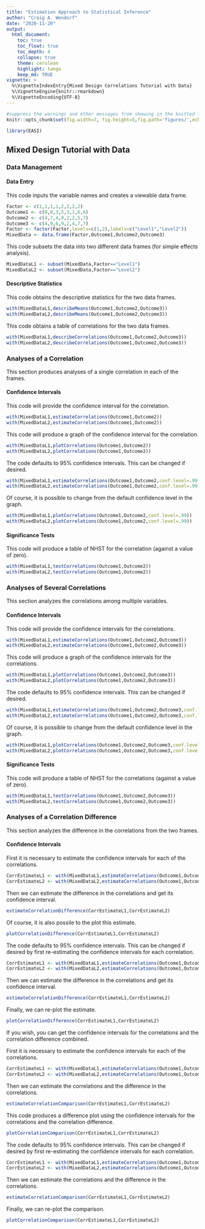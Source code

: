 ```yaml
---
title: "Estimation Approach to Statistical Inference"
author: "Craig A. Wendorf"
date: "2020-11-20"
output:
  html_document:
    toc: true
    toc_float: true
    toc_depth: 4
    collapse: true
    theme: cerulean
    highlight: tango
    keep_md: TRUE
vignette: >
  %\VignetteIndexEntry{Mixed Design Correlations Tutorial with Data}
  %\VignetteEngine{knitr::rmarkdown}
  %\VignetteEncoding{UTF-8}
---
```


```r
#suppress the warnings and other messages from showing in the knitted file.
knitr::opts_chunk$set(fig.width=7, fig.height=5,fig.path='figures/',echo=TRUE,warning=FALSE,message=FALSE)
```

```r
library(EASI)
```

## Mixed Design Tutorial with Data

### Data Management

#### Data Entry

This code inputs the variable names and creates a viewable data frame.
```r
Factor <- c(1,1,1,1,2,2,2,2)
Outcome1 <- c(0,0,3,5,3,1,6,6)
Outcome2 <- c(4,7,4,9,2,2,5,7)
Outcome3 <- c(4,9,6,9,2,4,7,7)
Factor <- factor(Factor,levels=c(1,2),labels=c("Level1","Level2"))
MixedData <- data.frame(Factor,Outcome1,Outcome2,Outcome3)
```

This code subsets the data into two different data frames (for simple effects analysis).
```r
MixedDataL1 <- subset(MixedData,Factor=="Level1")
MixedDataL2 <- subset(MixedData,Factor=="Level2")
```

#### Descriptive Statistics

This code obtains the descriptive statistics for the two data frames.
```r
with(MixedDataL1,describeMeans(Outcome1,Outcome2,Outcome3))
with(MixedDataL2,describeMeans(Outcome1,Outcome2,Outcome3))
```

This code obtains a table of correlations for the two data frames.
```r
with(MixedDataL1,describeCorrelations(Outcome1,Outcome2,Outcome3))
with(MixedDataL2,describeCorrelations(Outcome1,Outcome2,Outcome3))
```

### Analyses of a Correlation

This section produces analyses of a single correlation in each of the frames.

#### Confidence Intervals

This code will provide the confidence interval for the correlation.
```r
with(MixedDataL1,estimateCorrelations(Outcome1,Outcome2))
with(MixedDataL2,estimateCorrelations(Outcome1,Outcome2))
```

This code will produce a graph of the confidence interval for the correlation.
```r
with(MixedDataL1,plotCorrelations(Outcome1,Outcome2))
with(MixedDataL2,plotCorrelations(Outcome1,Outcome2))
```

The code defaults to 95% confidence intervals. This can be changed if desired.
```r
with(MixedDataL1,estimateCorrelations(Outcome1,Outcome2,conf.level=.99))
with(MixedDataL2,estimateCorrelations(Outcome1,Outcome2,conf.level=.99))
```

Of course, it is possible to change from the default confidence level in the graph.
```r
with(MixedDataL1,plotCorrelations(Outcome1,Outcome2,conf.level=.99))
with(MixedDataL2,plotCorrelations(Outcome1,Outcome2,conf.level=.99))
```

#### Significance Tests

This code will produce a table of NHST for the correlation (against a value of zero).
```r
with(MixedDataL1,testCorrelations(Outcome1,Outcome2))
with(MixedDataL2,testCorrelations(Outcome1,Outcome2))
```

### Analyses of Several Correlations

This section analyzes the correlations among multiple variables.

#### Confidence Intervals

This code will provide the confidence intervals for the correlations.
```r
with(MixedDataL1,estimateCorrelations(Outcome1,Outcome2,Outcome3))
with(MixedDataL2,estimateCorrelations(Outcome1,Outcome2,Outcome3))
```

This code will produce a graph of the confidence intervals for the correlations.
```r
with(MixedDataL1,plotCorrelations(Outcome1,Outcome2,Outcome3))
with(MixedDataL2,plotCorrelations(Outcome1,Outcome2,Outcome3))
```

The code defaults to 95% confidence intervals. This can be changed if desired.
```r
with(MixedDataL1,estimateCorrelations(Outcome1,Outcome2,Outcome3,conf.level=.99))
with(MixedDataL2,estimateCorrelations(Outcome1,Outcome2,Outcome3,conf.level=.99))
```

Of course, it is possible to change from the default confidence level in the graph.
```r
with(MixedDataL1,plotCorrelations(Outcome1,Outcome2,Outcome3,conf.level=.99))
with(MixedDataL2,plotCorrelations(Outcome1,Outcome2,Outcome3,conf.level=.99))
```

#### Significance Tests

This code will produce a table of NHST for the correlations (against a value of zero).
```r
with(MixedDataL1,testCorrelations(Outcome1,Outcome2,Outcome3))
with(MixedDataL2,testCorrelations(Outcome1,Outcome2,Outcome3))
```

### Analyses of a Correlation Difference

This section analyzes the difference in the correlations from the two frames.

#### Confidence Intervals

First it is necessary to estimate the confidence intervals for each of the correlations.
```r
CorrEstimateL1 <- with(MixedDataL1,estimateCorrelations(Outcome1,Outcome2))
CorrEstimateL2 <- with(MixedDataL2,estimateCorrelations(Outcome1,Outcome2))
```

Then we can estimate the difference in the correlations and get its confidence interval.
```r
estimateCorrelationDifference(CorrEstimateL1,CorrEstimateL2)
```

Of course, it is also possile to the plot this estimate.
```r
plotCorrelationDifference(CorrEstimateL1,CorrEstimateL2)
```

The code defaults to 95% confidence intervals. This can be changed if desired by first re-estimating the confidence intervals for each correlation.
```r
CorrEstimateL1 <- with(MixedDataL1,estimateCorrelations(Outcome1,Outcome2,conf.level=.99))
CorrEstimateL2 <- with(MixedDataL2,estimateCorrelations(Outcome1,Outcome2,conf.level=.99))
```

Then we can estimate the difference in the correlations and get its confidence interval.
```r
estimateCorrelationDifference(CorrEstimateL1,CorrEstimateL2)
```

Finally, we can re-plot the estimate.
```r
plotCorrelationDifference(CorrEstimateL1,CorrEstimateL2)
```

If you wish, you can get the confidence intervals for the correlations and the correlation difference combined.

First it is necessary to estimate the confidence intervals for each of the correlations.
```r
CorrEstimateL1 <- with(MixedDataL1,estimateCorrelations(Outcome1,Outcome2))
CorrEstimateL2 <- with(MixedDataL2,estimateCorrelations(Outcome1,Outcome2))
```

Then we can estimate the correlations and the difference in the correlations.
```r
estimateCorrelationComparison(CorrEstimateL1,CorrEstimateL2)
```

This code produces a difference plot using the confidence intervals for the correlations and the correlation difference.
```r
plotCorrelationComparison(CorrEstimateL1,CorrEstimateL2)
```

The code defaults to 95% confidence intervals. This can be changed if desired by first re-estimating the confidence intervals for each correlation.
```r
CorrEstimateL1 <- with(MixedDataL1,estimateCorrelations(Outcome1,Outcome2,conf.level=.99))
CorrEstimateL2 <- with(MixedDataL2,estimateCorrelations(Outcome1,Outcome2,conf.level=.99))
```

Then we can estimate the correlations and the difference in the correlations.
```r
estimateCorrelationComparison(CorrEstimateL1,CorrEstimateL2)
```

Finally, we can re-plot the comparison.
```r
plotCorrelationComparison(CorrEstimateL1,CorrEstimateL2)
```
